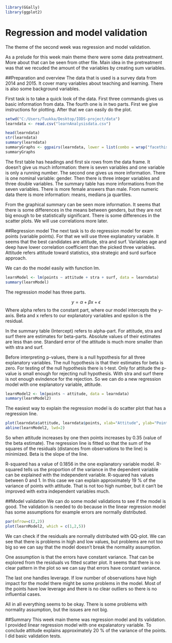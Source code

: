 ```r
library(GGally)
library(ggplot2)
```

# Regression and model validation

The theme of the second week was regression and model validation. 

As a prelude for this week main theme there were some data pretreatment. More about that can be seen from other file. Main idea in the pretreatment was that we recuded the amount of the variables by creating sum variables.

##Preparation and overview
The data that is used is a survey data from 2014 and 2015. It cover many variables about teaching and learning. There is also some background variables.

First task is to take a quick look of the data. First three commands gives us basic information from data. The fourth one is in two parts. First we give instructions for plotting. After that we can easily do the plot. 

```r
setwd("C:/Users/Tuukka/Desktop/IODS-project/data")
learndata <- read.csv("learnAnalysisdata.csv")
```

```r
head(learndata)
str(learndata)
summary(learndata)
summaryGraphs <- ggpairs(learndata, lower = list(combo = wrap("facethist", bins = 20)))
summaryGraphs
```

The first table has headings and first six rows from the data frame. It doesn't give us much information: there is seven variables and one variable is only a running number. The second one gives us more information. There is one nominal variable: gender. Then there is three integer variables and three double variables. The summary table has more informations from the seven variables. There is more female answers than male. From numeric data there is more information: means, medians ja quartiles. 

From the graphical summary can be seen more information. It seems that there is some differences in the means between genders, but they are not big enough to be statistically significant. There is some differences in the scatter plots. We will use correlations more later.

##Regression model
The next task is to do regression model for exam points (variable points). For that we will use three explanatory variable. It seems that the best candidates are attitude, stra and surf. Variables age and deep have lower correlation coefficient than the picked three variables. Attitude refers attitude toward statistics, stra strategic and surd surface approach.

We can do the model easily with function lm.
```r
learnModel <- lm(points ~ attitude + stra + surf, data = learndata)
summary(learnModel)
```

The regression model has three parts. 

$$ y = \alpha + \beta x + \epsilon
$$ 
Where alpha refers to the constant part, where our model intercepts the y-axis. Beta and x refers to our explanatory variables and epsilon is the residual.

In the summary table (Intercept) refers to alpha-part. For attitude, stra and surf there are estimates for beta-parts. Absolute values of their estimates are less than one. Standard error of the attitude is much more smaller than with stra and surf.

Before interpreting p-values, there is a null hypothesis for all three explanatory variables. The null hypothesis is that their estimates for beta is zero. For testing of the null hypothesis there is t-test.  Only for attitude the p-value is small enough for rejecting null hypothesis. With stra and surf there is not enough evindence for the rejection. So we can do a new regression model with one explanatory variable, attitude.

```r
learnModel2 <- lm(points ~ attitude, data = learndata)
summary(learnModel2)
```

The easiest way to explain the regression model is do scatter plot that has a regression line.

```r
plot(learndata$attitude, learndata$points, xlab="Attitude", ylab="Points", xlim=c(min(learndata$attitude)-5, max(learndata$attitude)+5), ylim=c(min(learndata$points)-10, max(learndata$points)+10))
abline(learnModel2, lwd=2)
```

So when attitude increases by one then points increases by 0.35 (value of the beta estimate). The regression line is fitted so that the sum of the squares of the residuals (distances from observations to the line) is minimized. Beta is the slope of the line. 

R-squared has a value of 0.1856 in the one explanatory variable model. R-squared tells us the proportion of the variance in the dependent variable can be explained with the independent variable. R-squared has values between 0 and 1. In this case we can explain approximately 19 % of the variance of points with attitude. That is not too high number, but it can't be improved with extra independent variables much.

##Model validation
We can do some model validations to see if the model is good. The validation is needed to do because in the linear regression model has some assumptions for example errors are normally distributed.

```r
par(mfrow=c(2,2))
plot(learnModel2, which = c(1,2,5))
```

We can check if the residuals are normally distributed with QQ-plot. We can see that there is problems in high and low values, but problems are not too big so we can say that the model doesn't break the normality assumption.

One assumption is that the errors have constant variance. That can be explored from the residuals vs fitted scatter plot. It seems that there is no clear pattern in the plot so we can say that errors have constant variance.

The last one handles leverage. If low number of observations have high impact for the model there might be some problems in the model. Most of the points have low leverage and there is no clear outliers so there is no influential cases.

All in all everything seems to be okay. There is some problems with normality assumption, but the issues are not big.

##Summary
This week main theme was regression model and its validation. I provided linear regression model with one expalanatory variable. To conclude attitude explains approximately 20 % of the variance of the points. I did basic validation tests.